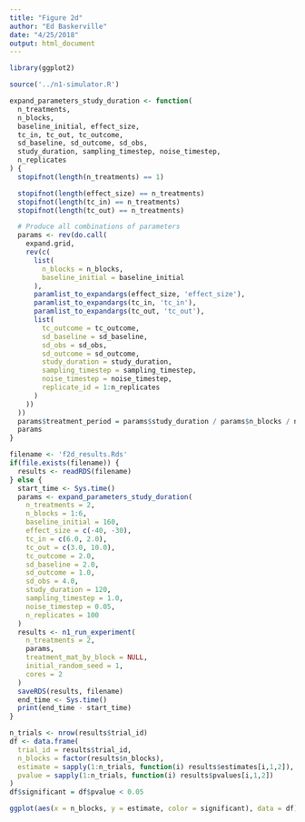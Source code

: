 ```yaml
---
title: "Figure 2d"
author: "Ed Baskerville"
date: "4/25/2018"
output: html_document
---
```


```r
library(ggplot2)
```

```r
source('../n1-simulator.R')
```


```r
expand_parameters_study_duration <- function(
  n_treatments,
  n_blocks,
  baseline_initial, effect_size,
  tc_in, tc_out, tc_outcome,
  sd_baseline, sd_outcome, sd_obs,
  study_duration, sampling_timestep, noise_timestep,
  n_replicates
) {
  stopifnot(length(n_treatments) == 1)

  stopifnot(length(effect_size) == n_treatments)
  stopifnot(length(tc_in) == n_treatments)
  stopifnot(length(tc_out) == n_treatments)

  # Produce all combinations of parameters
  params <- rev(do.call(
    expand.grid,
    rev(c(
      list(
        n_blocks = n_blocks,
        baseline_initial = baseline_initial
      ),
      paramlist_to_expandargs(effect_size, 'effect_size'),
      paramlist_to_expandargs(tc_in, 'tc_in'),
      paramlist_to_expandargs(tc_out, 'tc_out'),
      list(
        tc_outcome = tc_outcome,
        sd_baseline = sd_baseline,
        sd_obs = sd_obs,
        sd_outcome = sd_outcome,
        study_duration = study_duration,
        sampling_timestep = sampling_timestep,
        noise_timestep = noise_timestep,
        replicate_id = 1:n_replicates
      )
    ))
  ))
  params$treatment_period = params$study_duration / params$n_blocks / n_treatments
  params
}
```

```r
filename <- 'f2d_results.Rds'
if(file.exists(filename)) {
  results <- readRDS(filename)
} else {
  start_time <- Sys.time()
  params <- expand_parameters_study_duration(
    n_treatments = 2,
    n_blocks = 1:6,
    baseline_initial = 160,
    effect_size = c(-40, -30),
    tc_in = c(6.0, 2.0),
    tc_out = c(3.0, 10.0),
    tc_outcome = 2.0,
    sd_baseline = 2.0,
    sd_outcome = 1.0,
    sd_obs = 4.0,
    study_duration = 120,
    sampling_timestep = 1.0,
    noise_timestep = 0.05,
    n_replicates = 100
  )
  results <- n1_run_experiment(
    n_treatments = 2,
    params,
    treatment_mat_by_block = NULL,
    initial_random_seed = 1,
    cores = 2
  )
  saveRDS(results, filename)
  end_time <- Sys.time()
  print(end_time - start_time)
}
```


```r
n_trials <- nrow(results$trial_id)
df <- data.frame(
  trial_id = results$trial_id,
  n_blocks = factor(results$n_blocks),
  estimate = sapply(1:n_trials, function(i) results$estimates[i,1,2]),
  pvalue = sapply(1:n_trials, function(i) results$pvalues[i,1,2])
)
df$significant = df$pvalue < 0.05
```

```r
ggplot(aes(x = n_blocks, y = estimate, color = significant), data = df) + geom_jitter()
```
